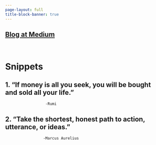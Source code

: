 ```yaml
---
page-layout: full
title-block-banner: true
---
```


## [Blog at Medium](https://nistar.medium.com){target="_blank"}

\

# Snippets

## 1. "If money is all you seek, you will be bought and sold all your life. "

```         
                  -Rumi
```

## 2. "Take the shortest, honest path to action, utterance, or ideas."

```         
                 -Marcus Aurelius 
```

<!--# The goal maybe is to minimize the time spent being fearful and worried about our bunch of insecurities and maximize the overall time in life where we can operate on a driven mode. -->

